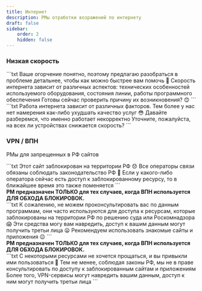 ```yaml
---
title: Интернет
description: РМы отработки возражений по интернету
draft: false
sidebar:
    order: 2
    hidden: false
---
```



### Низкая скорость
<Tabs>
    <TabItem label="Скорость ниже ТП">
    ```txt
    Ваше огорчение понятно, поэтому предлагаю разобраться в проблеме детальнее, чтобы как можно быстрее вам помочь 🙏
    Скорость интернета зависит от различных аспектов: технических особенностей используемого оборудования, состояния линии, работы программного обеспечения
    Готовы сейчас проверить причину их возникновения? 😊
    ```
    </TabItem>
    <TabItem label="Вы блокируете скорость">
    ```txt
    Работа интернета зависит от различных факторов. Тем более у нас нет намерения как-либо ухудшать качество услуг 😳
    Давайте разберемся, что именно работает некорректно
    Уточните, пожалуйста, на всех ли устройствах снижается скорость?
    ```
    </TabItem>
</Tabs>

### VPN / ВПН

РМы для запрещенных в РФ сайтов

<Tabs>
    <TabItem label="Запрещенный сайт">
        <CardGrid>
        <LinkCard title="Реестр блокировок РКН"
                  href="https://eais.rkn.gov.ru/" description="Официальный реестр РКН" target="_blank"/>
        <LinkCard title="Мониторинг реестров"
                  href="https://reestr.rublacklist.net" description="Пользовательский список блокировок, собираемый из нескольких реестров" target="_blank"/>
        </CardGrid>
        ```txt
    Этот сайт заблокирован на территории РФ 😞
    Все операторы связи обязаны соблюдать законодательство РФ 🙏
    Если у какого-либо оператора сейчас есть доступ к заблокированному ресурсу, то в ближайшее время это также поменяется
    ```
    </TabItem>
    <TabItem label="Посоветуйте ВПН">
        <Aside type="danger" title="Будь внимателен!"><b>РМ предназначен ТОЛЬКО для тех случаев, когда ВПН используется ДЛЯ ОБХОДА БЛОКИРОВОК.</b></Aside>
    ```txt
    К сожалению, не можем проконсультировать вас по данным программам, они часто используются для доступа к ресурсам, которые заблокированы на территории РФ по решению суда или Роскомнадзора 😱
    Эти средства могу вам навредить, доступ к вашим данным могут получить третьи лица 😦
    Рекомендуем использовать знакомые сайты и приложения 😉
    ```
    </TabItem>
    <TabItem label="Настройте ВПН">
        <Aside type="danger" title="Будь внимателен!"><b>РМ предназначен ТОЛЬКО для тех случаев, когда ВПН используется ДЛЯ ОБХОДА БЛОКИРОВОК.</b></Aside>
        ```txt
    С некоторыми ресурсами не хочется прощаться, и вы привыкли ими пользоваться 📱
    Тем не менее, соблюдая законы РФ, мы не в праве консультировать по доступу к заблокированным сайтам и приложениям
    Более того, VPN-сервисы могут навредить вашим данным, доступ к ним могут получить третьи лица
    ```
    </TabItem>
</Tabs>
